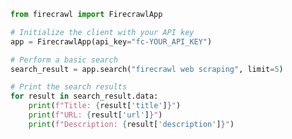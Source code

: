 ```python Python
from firecrawl import FirecrawlApp

# Initialize the client with your API key
app = FirecrawlApp(api_key="fc-YOUR_API_KEY")

# Perform a basic search
search_result = app.search("firecrawl web scraping", limit=5)

# Print the search results
for result in search_result.data:
    print(f"Title: {result['title']}")
    print(f"URL: {result['url']}")
    print(f"Description: {result['description']}") 
```
